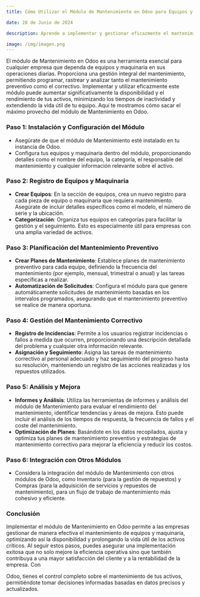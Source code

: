 ```yaml
---
title: Cómo Utilizar el Módulo de Mantenimiento en Odoo para Equipos y Maquinaria

date: 28 de Junio de 2024

description: Aprende a implementar y gestionar eficazmente el mantenimiento preventivo y correctivo de equipos y maquinaria utilizando el módulo de Mantenimiento en Odoo, optimizando así la disponibilidad y rendimiento de tus activos.

image: /img/imagen.png
---
```


El módulo de Mantenimiento en Odoo es una herramienta esencial para cualquier empresa que dependa de equipos y maquinaria en sus operaciones diarias. Proporciona una gestión integral del mantenimiento, permitiendo programar, rastrear y analizar tanto el mantenimiento preventivo como el correctivo. Implementar y utilizar eficazmente este módulo puede aumentar significativamente la disponibilidad y el rendimiento de tus activos, minimizando los tiempos de inactividad y extendiendo la vida útil de tu equipo. Aquí te mostramos cómo sacar el máximo provecho del módulo de Mantenimiento en Odoo.

### **Paso 1: Instalación y Configuración del Módulo**

- Asegúrate de que el módulo de Mantenimiento esté instalado en tu instancia de Odoo.
- Configura tus equipos y maquinaria dentro del módulo, proporcionando detalles como el nombre del equipo, la categoría, el responsable del mantenimiento y cualquier información relevante sobre el activo.

### **Paso 2: Registro de Equipos y Maquinaria**

- **Crear Equipos**: En la sección de equipos, crea un nuevo registro para cada pieza de equipo o maquinaria que requiera mantenimiento. Asegúrate de incluir detalles específicos como el modelo, el número de serie y la ubicación.
- **Categorización**: Organiza tus equipos en categorías para facilitar la gestión y el seguimiento. Esto es especialmente útil para empresas con una amplia variedad de activos.

### **Paso 3: Planificación del Mantenimiento Preventivo**

- **Crear Planes de Mantenimiento**: Establece planes de mantenimiento preventivo para cada equipo, definiendo la frecuencia del mantenimiento (por ejemplo, mensual, trimestral o anual) y las tareas específicas a realizar.
- **Automatización de Solicitudes**: Configura el módulo para que genere automáticamente solicitudes de mantenimiento basadas en los intervalos programados, asegurando que el mantenimiento preventivo se realice de manera oportuna.

### **Paso 4: Gestión del Mantenimiento Correctivo**

- **Registro de Incidencias**: Permite a los usuarios registrar incidencias o fallos a medida que ocurren, proporcionando una descripción detallada del problema y cualquier otra información relevante.
- **Asignación y Seguimiento**: Asigna las tareas de mantenimiento correctivo al personal adecuado y haz seguimiento del progreso hasta su resolución, manteniendo un registro de las acciones realizadas y los repuestos utilizados.

### **Paso 5: Análisis y Mejora**

- **Informes y Análisis**: Utiliza las herramientas de informes y análisis del módulo de Mantenimiento para evaluar el rendimiento del mantenimiento, identificar tendencias y áreas de mejora. Esto puede incluir el análisis de los tiempos de respuesta, la frecuencia de fallos y el coste del mantenimiento.
- **Optimización de Planes**: Basándote en los datos recopilados, ajusta y optimiza tus planes de mantenimiento preventivo y estrategias de mantenimiento correctivo para mejorar la eficiencia y reducir los costos.

### **Paso 6: Integración con Otros Módulos**

- Considera la integración del módulo de Mantenimiento con otros módulos de Odoo, como Inventario (para la gestión de repuestos) y Compras (para la adquisición de servicios y repuestos de mantenimiento), para un flujo de trabajo de mantenimiento más cohesivo y eficiente.

### **Conclusión**

Implementar el módulo de Mantenimiento en Odoo permite a las empresas gestionar de manera efectiva el mantenimiento de equipos y maquinaria, optimizando así la disponibilidad y prolongando la vida útil de los activos críticos. Al seguir estos pasos, puedes asegurar una implementación exitosa que no solo mejore la eficiencia operativa sino que también contribuya a una mayor satisfacción del cliente y a la rentabilidad de la empresa. Con

 Odoo, tienes el control completo sobre el mantenimiento de tus activos, permitiéndote tomar decisiones informadas basadas en datos precisos y actualizados.